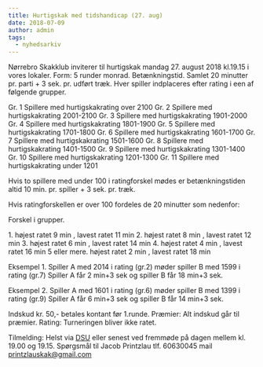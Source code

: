 ```yaml
---
title: Hurtigskak med tidshandicap (27. aug)
date: 2018-07-09
author: admin
tags:
  - nyhedsarkiv
---
```


Nørrebro Skakklub inviterer til hurtigskak mandag 27. august 2018 kl.19.15 i vores lokaler. Form: 5 runder monrad. Betænkningstid. Samlet 20 minutter pr. parti + 3 sek. pr. udført træk. Hver spiller indplaceres efter rating i een af følgende grupper.

Gr. 1 Spillere med hurtigskakrating over 2100 Gr. 2 Spillere med hurtigskakrating 2001-2100 Gr. 3 Spillere med hurtigskakrating 1901-2000 Gr. 4 Spillere med hurtigskakrating 1801-1900 Gr. 5 Spillere med hurtigskakrating 1701-1800 Gr. 6 Spillere med hurtigskakrating 1601-1700 Gr. 7 Spillere med hurtigskakrating 1501-1600 Gr. 8 Spillere med hurtigskakrating 1401-1500 Gr. 9 Spillere med hurtigskakrating 1301-1400 Gr. 10 Spillere med hurtigskakrating 1201-1300 Gr. 11 Spillere med hurtigskakrating under 1201

Hvis to spillere med under 100 i ratingforskel mødes er betænkningstiden altid 10 min. pr. spiller + 3 sek. pr. træk.

Hvis ratingforskellen er over 100 fordeles de 20 minutter som nedenfor:

Forskel i grupper.

1\. højest ratet 9 min , lavest ratet 11 min 2. højest ratet 8 min , lavest ratet 12 min 3. højest ratet 6 min , lavest ratet 14 min 4. højest ratet 4 min , lavest ratet 16 min 5 eller mere. højest ratet 2 min , lavest ratet 18 min

Eksempel 1. Spiller A med 2014 i rating (gr.2) møder spiller B med 1599 i rating (gr.7) Spiller A får 2 min+3 sek og spiller B får 18 min+3 sek.

Eksempel 2. Spiller A med 1601 i rating (gr.6) møder spiller B med 1399 i rating (gr.9) Spiller A får 6 min+3 sek og spiller B får 14 min+3 sek.

Indskud kr. 50,- betales kontant før 1.runde. Præmier: Alt indskud går til præmier. Rating: Turneringen bliver ikke ratet.

Tilmelding: Helst via [DSU](https://turnering.skak.dk/TournamentActive/Details?tourId=24990) eller senest ved fremmøde på dagen mellem kl. 19.00 og 19.15. Spørgsmål til Jacob Printzlau tlf. 60630045 mail printzlauskak@gmail.com

